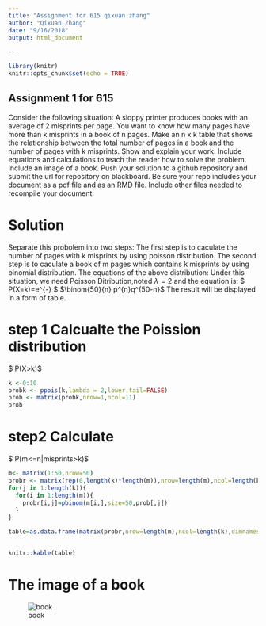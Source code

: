 ```yaml
---
title: "Assignment for 615 qixuan zhang"
author: "Qixuan Zhang"
date: "9/16/2018"
output: html_document

---
```


```r
library(knitr)
knitr::opts_chunk$set(echo = TRUE)
```

## Assignment 1 for 615
Consider the following situation:
A sloppy printer produces books with an average of 2 misprints per page. You want to know how many pages
have more than k misprints in a book of n pages. Make an n x k table that shows the relationship between
the total number of pages in a book and the number of pages with k misprints.
Show and explain your work. Include equations and calculations to teach the reader how to solve the problem.
Include an image of a book.
Push your solution to a github repository and submit the url for repository on blackboard. Be sure your repo includes your document as a pdf file and as an RMD file. Include other files needed to recompile your document.

# Solution
Separate this probolem into two steps:
The first step is to caculate the number of pages with k misprints by using poisson distribution.
The second step is to caculate a book of m pages which contains k misprints by using binomial distribution.
The equations of the above distribution:
Under this situation, we need Poisson Ditribution,noted $\lambda=2$ and the equation is:
$ P(X=k)=\frac{\lambda^k}{k!}e^{-\lambda} $
$\binom{50}{n} p^{n}q^{50-n}$
The result will be displayed in a form of table.


# step 1 Calcualte the Poission distribution
$ P(X>k)$

```r
k <-0:10
probk <- ppois(k,lambda = 2,lower.tail=FALSE)
prob <- matrix(probk,nrow=1,ncol=11)
prob

```
# step2 Calculate 
$ P(m<=n|misprints>k)$

```r
m<- matrix(1:50,nrow=50)
probr <- matrix(rep(0,length(k)*length(m)),nrow=length(m),ncol=length(k))
for(j in 1:length(k)){
  for(i in 1:length(m)){
    probr[i,j]=pbinom(m[i,],size=50,prob[,j])
  }
}

table=as.data.frame(matrix(probr,nrow=length(m),ncol=length(k),dimnames=list(c(1:50),c("k=0","k=1","k=2","k=3","k=4","k=5","k=6","k=7","k=8","k=9","k=10"))))


knitr::kable(table)
```
# The image of a book
![book](/Users/qixuanzhang/Downloads/book.jpg)








